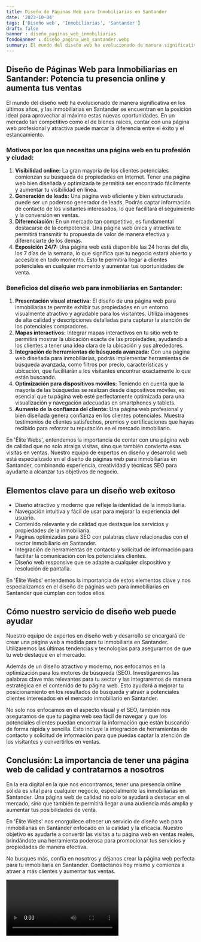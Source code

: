 ```yaml
---
title: Diseño de Páginas Web para Inmobiliarias en Santander
date: '2023-10-04'
tags: ['Diseño web', 'Inmobiliarias', 'Santander']
draft: false
banner : diseño_paginas_web_inmobiliarias
fondoBanner : diseño_pagina_web_santander.webp
summary: El mundo del diseño web ha evolucionado de manera significativa en los últimos años, y las inmobiliarias en Santander se encuentran en la posición ideal para aprovechar al máximo estas nuevas oportunidades. En un mercado tan competitivo como el de bienes raíces, contar con una página web profesional y atractiva puede marcar la diferencia entre el éxito y el estancamiento.
---
```


## Diseño de Páginas Web para Inmobiliarias en Santander: Potencia tu presencia online y aumenta tus ventas

El mundo del diseño web ha evolucionado de manera significativa en los últimos años, y las inmobiliarias en Santander se encuentran en la posición ideal para aprovechar al máximo estas nuevas oportunidades. En un mercado tan competitivo como el de bienes raíces, contar con una página web profesional y atractiva puede marcar la diferencia entre el éxito y el estancamiento.

### Motivos por los que necesitas una página web en tu profesión y ciudad:

1. **Visibilidad online:** La gran mayoría de los clientes potenciales comienzan su búsqueda de propiedades en Internet. Tener una página web bien diseñada y optimizada te permitirá ser encontrado fácilmente y aumentar tu visibilidad en línea.
2. **Generación de leads:** Una página web eficiente y bien estructurada puede ser un poderoso generador de leads. Podrás captar información de contacto de los visitantes interesados, lo que facilitará el seguimiento y la conversión en ventas.
3. **Diferenciación:** En un mercado tan competitivo, es fundamental destacarse de la competencia. Una página web única y atractiva te permitirá transmitir tu propuesta de valor de manera efectiva y diferenciarte de los demás.
4. **Exposición 24/7:** Una página web está disponible las 24 horas del día, los 7 días de la semana, lo que significa que tu negocio estará abierto y accesible en todo momento. Esto te permitirá llegar a clientes potenciales en cualquier momento y aumentar tus oportunidades de venta.

### Beneficios del diseño web para inmobiliarias en Santander:

1. **Presentación visual atractiva:** El diseño de una página web para inmobiliarias te permite exhibir tus propiedades en un entorno visualmente atractivo y agradable para los visitantes. Utiliza imágenes de alta calidad y descripciones detalladas para capturar la atención de los potenciales compradores.
2. **Mapas interactivos:** Integrar mapas interactivos en tu sitio web te permitirá mostrar la ubicación exacta de las propiedades, ayudando a los clientes a tener una idea clara de la ubicación y sus alrededores.
3. **Integración de herramientas de búsqueda avanzada:** Con una página web diseñada para inmobiliarias, podrás implementar herramientas de búsqueda avanzada, como filtros por precio, características y ubicación, que facilitarán a los visitantes encontrar exactamente lo que están buscando.
4. **Optimización para dispositivos móviles:** Teniendo en cuenta que la mayoría de las búsquedas se realizan desde dispositivos móviles, es esencial que tu página web esté perfectamente optimizada para una visualización y navegación adecuadas en smartphones y tablets.
5. **Aumento de la confianza del cliente:** Una página web profesional y bien diseñada genera confianza en los clientes potenciales. Muestra testimonios de clientes satisfechos, premios y certificaciones que hayas recibido para reforzar tu reputación en el mercado inmobiliario.

En 'Élite Webs', entendemos la importancia de contar con una página web de calidad que no solo atraiga visitas, sino que también convierta esas visitas en ventas. Nuestro equipo de expertos en diseño y desarrollo web está especializado en el diseño de páginas web para inmobiliarias en Santander, combinando experiencia, creatividad y técnicas SEO para ayudarte a alcanzar tus objetivos de negocio.

<GifSeo />

<Cta />

## Elementos clave para un diseño web exitoso

- Diseño atractivo y moderno que refleje la identidad de la inmobiliaria.
- Navegación intuitiva y fácil de usar para mejorar la experiencia del usuario.
- Contenido relevante y de calidad que destaque los servicios y propiedades de la inmobiliaria.
- Páginas optimizadas para SEO con palabras clave relacionadas con el sector inmobiliario en Santander.
- Integración de herramientas de contacto y solicitud de información para facilitar la comunicación con los potenciales clientes.
- Diseño web responsive que se adapte a cualquier dispositivo y resolución de pantalla.

En 'Élite Webs' entendemos la importancia de estos elementos clave y nos especializamos en el diseño de páginas web para inmobiliarias en Santander que cumplan con todos ellos.

## Cómo nuestro servicio de diseño web puede ayudar

Nuestro equipo de expertos en diseño web y desarrollo se encargará de crear una página web a medida para tu inmobiliaria en Santander. Utilizaremos las últimas tendencias y tecnologías para asegurarnos de que tu web destaque en el mercado.

Además de un diseño atractivo y moderno, nos enfocamos en la optimización para los motores de búsqueda (SEO). Investigaremos las palabras clave más relevantes para tu sector y las integraremos de manera estratégica en el contenido de tu página web. Esto ayudará a mejorar tu posicionamiento en los resultados de búsqueda y atraer a potenciales clientes interesados en el mercado inmobiliario en Santander.

No solo nos enfocamos en el aspecto visual y el SEO, también nos aseguramos de que tu página web sea fácil de navegar y que los potenciales clientes puedan encontrar la información que están buscando de forma rápida y sencilla. Esto incluye la integración de herramientas de contacto y solicitud de información para que puedas captar la atención de los visitantes y convertirlos en ventas.

## Conclusión: La importancia de tener una página web de calidad y contratarnos a nosotros

En la era digital en la que nos encontramos, tener una presencia online sólida es vital para cualquier negocio, especialmente las inmobiliarias en Santander. Una página web de calidad no solo te ayudará a destacar en el mercado, sino que también te permitirá llegar a una audiencia más amplia y aumentar tus posibilidades de venta.

En 'Élite Webs' nos enorgullece ofrecer un servicio de diseño web para inmobiliarias en Santander enfocado en la calidad y la eficacia. Nuestro objetivo es ayudarte a convertir las visitas a tu página web en ventas reales, brindándote una herramienta poderosa para promocionar tus servicios y propiedades de manera efectiva.

No busques más, confía en nosotros y déjanos crear la página web perfecta para tu inmobiliaria en Santander. Contáctanos hoy mismo y comienza a atraer a más clientes y aumentar tus ventas.

<Video />

<CtaBot job='Inmobiliarias' city='Santander'/>

<Gmaps query='Santander+españa+maps' />
